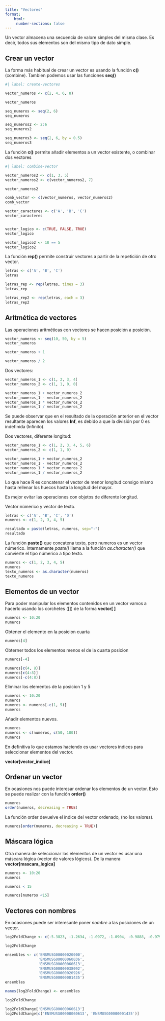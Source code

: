 ```yaml
---
title: "Vectores"
format: 
    html:
     number-sections: false
---
```


Un vector almacena una secuencia de valore simples del misma clase. Es decir, todos sus elementos son del mismo tipo de dato simple.

## Crear un vector
La forma más habitual de crear un vector es usando la función **c()** (combine). Tambien podemos usar las funciones **seq()**

```r
#| label: create-vectores

vector_numeros <- c(2, 4, 6, 8)

vector_numeros

seq_numeros <- seq(2, 6)
seq_numeros

seq_numeros2 <- 2:6
seq_numeros2

seq_numeros3 <- seq(2, 6, by = 0.5)
seq_numeros3
```
La función **c()** permite añadir elementos a un vector existente, o combinar dos vectores

```r
#| label: combine-vector

vector_numeros2 <- c(1, 3, 5)
vector_numeros2 <- c(vector_numeros2, 7)

vector_numeros2

comb_vector <- c(vector_numeros, vector_numeros2)
comb_vector

vector_caracteres <- c('A', 'B', 'C')
vector_caracteres


vector_logico <- c(TRUE, FALSE, TRUE)
vector_logico

vector_logico2 <- 10 == 5
vector_logico2
```
La función **rep()** permite construir vectores a partir de la repetición de otro vector.
```r
letras <- c('A', 'B', 'C')
letras

letras_rep <- rep(letras, times = 3)
letras_rep

letras_rep2 <- rep(letras, each = 3)
letras_rep2
```
## Aritmética de vectores

Las operaciones aritméticas con vectores se hacen posición a posición.

```r
vector_numeros <- seq(10, 50, by = 5)
vector_numeros

vector_numeros + 1

vector_numeros / 2
```

Dos vectores:
```r
vector_numeros_1 <- c(1, 2, 3, 4)
vector_numeros_2 <- c(1, 1, 0, 0)

vector_numeros_1 + vector_numeros_2
vector_numeros_1 - vector_numeros_2
vector_numeros_1 * vector_numeros_2
vector_numeros_1 / vector_numeros_2
```
Se puede observar que en el resultado de la operación anterior en el vector resultante aparecen los valores **Inf**, es debido a que la división por 0 es indefinida (Infinito).

Dos vectores, diferente longitud:
```r
vector_numeros_1 <- c(1, 2, 3, 4, 5, 6)
vector_numeros_2 <- c(1, 1, 0)

vector_numeros_1 + vector_numeros_2
vector_numeros_1 - vector_numeros_2
vector_numeros_1 * vector_numeros_2
vector_numeros_1 / vector_numeros_2
```
Lo que hace R es concatenar el vector de menor longitud consigo mísmo hasta rellenar los huecos hasta la longitud del mayor.

::: {.callout-important}
Es mejor evitar las operaciones con objetos de diferente longitud. 
:::

Vector númerico y vector de texto.
```r
letras <- c('A', 'B', 'C', 'D')
numeros <- c(1, 2, 3, 4, 5)

resultado = paste(letras, numeros, sep="-")
resultado
```
La función **paste()** que concatena texto, pero numeros es un vector númerico. Internamente *paste()* llama a la función *as.character()* que convierte el tipo númerico a tipo texto.

```r
numeros <- c(1, 2, 3, 4, 5)
numeros
texto_numeros <- as.character(numeros)
texto_numeros
```
## Elementos de un vector

Para poder manipular los elementos contenidos en un vector vamos a hacerlo usando los corchetes ([]) de la forma **vector[ ]**

```r
numeros <- 10:20
numeros
```
Obtener el elemento en la posicion cuarta
```r
numeros[4]
```
Obterner todos los elementos menos el de la cuarta posicion

```r
numeros[-4]

numeros[c(4, 8)]
numeros[c(4:8)]
numeros[-c(4:8)]
```

Eliminar los elementos de la posicion 1 y 5
```r
numeros <- 10:20
numeros
numeros <- numeros[-c(1, 5)]
numeros
```
Añadir elementos nuevos.
```r
numeros
numeros <- c(numeros, c(50, 100))
numeros
```
::: {.callout-note}
En definitiva lo que estamos haciendo es usar vectores índices para seleccionar elementos del vector.

**vector[vector_indice]**
:::

## Ordenar un vector

En ocasiones nos puede interesar ordenar los elementos de un vector. Esto se puede realizar con la función **order()**

```r
numeros
order(numeros, decreasing = TRUE)
```
La función order devuelve el índice del vector ordenado, (no los valores). 
```r
numeros[order(numeros, decreasing = TRUE)]
```
## Máscara lógica
Otra manera de seleccionar los elementos de un vector es usar una máscara lógica (vector de valores lógicos). De la manera **vector[mascara_logica]**

```r
numeros <- 10:20
numeros

numeros < 15

numeros[numeros <15]
```

## Vectores con nombres
En ocasiones puede ser interesante poner *nombre* a las posiciones de un vector.

```r
log2FoldChange <- c(-5.3823, -1.2634, -1.0972, -1.0904, -0.9888, -0.9792)

log2FoldChange

ensembles <- c('ENSMUSG00000020000', 
               'ENSMUSG00000060036', 
               'ENSMUSG00000060613', 
               'ENSMUSG00000038092', 
               'ENSMUSG00000020926', 
               'ENSMUSG00000001435')
ensembles

names(log2FoldChange) <- ensembles

log2FoldChange

log2FoldChange['ENSMUSG00000060613']
log2FoldChange[c('ENSMUSG00000060613', 'ENSMUSG00000001435')]
```